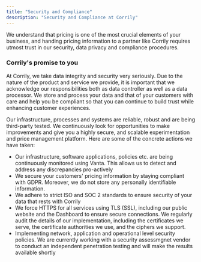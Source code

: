 ```yaml
---
title: "Security and Compliance"
description: "Security and Compliance at Corrily"
---
```



We understand that pricing is one of the most crucial elements of your business, and handing pricing information to a partner
like Corrily requires utmost trust in our security, data privacy and compliance procedures.

<h3> Corrily's promise to you </h3>

At Corrily, we take data integrity and security very seriously. Due to the nature of the product and service we provide,
it is important that we acknowledge our responsibilities both as data controller as well as a data processor. We store and
process your data and that of your customers with care and help you be compliant so that you can continue to build trust
while enhancing customer experiences.

Our infrastructure, processes and systems are reliable, robust and are being third-party tested. We continuously look for
opportunities to make improvements and give you a highly secure, and scalable experimentation and price management platform.
Here are some of the concrete actions we have taken:

- Our infrastructure, software applications, policies etc. are being continuously monitored using Vanta. This allows us
 to detect and address any discrepancies pro-actively
- We secure your customers' pricing information by staying compliant with GDPR. Moreover, we do not store any personally identifiable
information.
- We adhere to strict ISO and SOC 2 standards to ensure security of your data that rests with Corrily
- We force HTTPS for all services using TLS (SSL), including our public website and the Dashboard to ensure secure
 connections. We regularly audit the details of our implementation, including the certificates we serve, the certificate
 authorities we use, and the ciphers we support.
- Implementing network, application and operational level security policies. We are currently working with a security assessmgnet
vendor to conduct an independent penetration testing and will make the results available shortly

